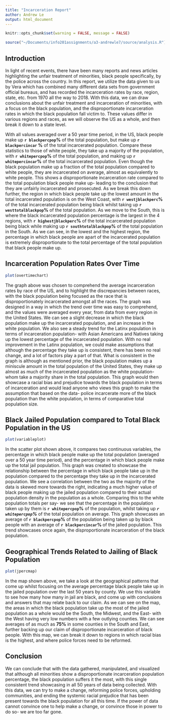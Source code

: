 ```yaml
---
title: "Incarceration Report"
author: Andrew Le
output: html_document
---
```

```r
knitr::opts_chunk$set(warning = FALSE, message = FALSE) 
```

``` r
source("~/Documents/info201assignments/a3-andrewle7/source/analysis.R")
```
## Introduction
  In light of recent events, there have been many reports and news articles highlighting the unfair treatment of minorities, black people specifically, by the police across the country. In this report, we utilize the data given to us by Vera which has combined many different data sets from government official bureaus, and has recorded the incarceration rates by race, region, state, etc. from 1970 all the way to 2018. With this data, we can draw conclusions about the unfair treatment and incarceration of minorities, with a focus on the black population, and the disproportionate incarceration rates in which the black population fall victim to. These values differ in various regions and races, as we will observe the US as a whole, and then break it down to a state level. 

  With all values averaged over a 50 year time period, in the US, black people make up **`r blackpercpop`%** of the total population, but make up **`r blackpercincar` %** of the total incarcerated population. Compare these statistics to those of white people, they take up a majority of the population, with **`r whitepercpop`%** of the total population, and making up **`r whitepercincar`%** of the total incarcerated population. Even though the black population make up a fraction of the total population compared to white people, they are incarcerated on average, almost as equivalently to white people. This shows a disproportionate incarceration rate compared to the total population black people make up- leading to the conclusion that they are unfairly incarcerated and prosecuted. As we break this down further, the region in which black people take up the lowest amount in the total incarcerated population is on the West Coast, with **`r westjblackperc`%** of the total incarcerated population being black whilst taking up **`r westtotalblackpop`%** of the total population. As we move to the South, this is where the black incarcerated population percentage is the largest in the 4 regions, with **`r highestjblackperc`%** of the total incarcerated population being black while making up **`r southtotalblackpop`%** of the total population in the South. As we can see, in the lowest and the highest region, the percentage in which black people are apart of the incarcerated population is extremely disproportionate to the total percentage of the total population that black people make up.

## Incarceration Population Rates Over Time
``` r
plot(overtimechart)
```

  The graph above was chosen to comprehend the average incarceration rates by race of the US, and to highlight the discrepancies between races, with the black population being focused as the race that is disproportionately incarcerated amongst all the races. The graph was designed in a way in which the trend over time was easy to comprehend, and the values were averaged every year, from data from every region in the United States. We can see a slight decrease in which the black population make up the incarcerated population, and an increase in the white population. We also see a steady trend for the Latinx population in terms of incarceration population- with Asian Americans and Natives taking up the lowest percentage of the incarcerated population. With no real improvement in the Latinx population, we could make assumptions that although the percentage they take up is consistent, there has been no real change, and a lot of factors play a part of that. What is consistent in the graph is although as mentioned prior, the black population makes up a miniscule amount in the total population of the United States, they make up almost as much of the incarcerated population as the white population- whom take a majority share in the total population. This graph would then showcase a racial bias and prejudice towards the black population in terms of incarceration and would lead anyone who views this graph to make the assumption that based on the data- police incarcerate more of the black population than the white population, in terms of comparative total population size.

## Black Jailed Population compared to Total Black Population in the US
``` r
plot(variableplot)
```

  In the scatter plot shown above, it compares two continuous variables, the percentage in which black people make up the total population (averaged over a 50 year time period), and the percentage in which black people make up the total jail population. This graph was created to showcase the relationship between the percentage in which black people take up in the population compared to the percentage they take up in the incarcerated population. We see a correlation between the two as the majority of the data is skewed more towards the right, indicating a much higher value of black people making up the jailed population compared to their actual population density in the population as a whole. Comparing this to the white population totals per say- we see that the percentage in the population taken up by them is **`r whitepercpop`%** of the population, whilst taking up ***`r whitepercpop`%*** of the total population on average. This graph showcases an average of **`r blackpercpop`%** of the population being taken up by black people with an average of **`r blackpercincar`% ** of the jailed population. This trend showcases once again, the disproportionate incarceration of the black population.

## Geographical Trends Related to Jailing of Black Population
```r
plot(jpercmap)
```

  In the map shown above, we take a look at the geographical patterns that come up whilst focusing on the average percentage black people take up in the jailed population over the last 50 years by county. We use this variable to see how many how many in jail are black, and come up with conclusions and answers that may relate back to our claim. As we can see on the map, the areas in which the black population take up the most of the jailed population as a whole would be the South, the Midwest, and the East- with the West having very low numbers with a few outlying counties. We can see averages of as much as **75%** in some counties in the South and East, further backing up our claim of disproportionate incarceration of black people. With this map, we can break it down to regions in which racial bias is the highest, and where police forces need to be reformed. 

## Conclusion
  We can conclude that with the data gathered, manipulated, and visualized that although all minorities show a disproportionate incarceration population percentage, the black population suffers it the most, with this single consistent trend showcasing in all 50 years of data being collected. With this data, we can try to make a change, reforming police forces, upholding communities, and ending the systemic racial prejudice that has been present towards the black population for all this time. If the power of data cannot convince one to help make a change, or convince those in power to do so- we are too far gone. 
